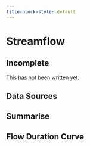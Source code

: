 ```yaml
---
title-block-style: default
---
```


# Streamflow {#sec-streamflow}

:::{.callout-note}

## Incomplete

This has not been written yet.

:::

## Data Sources

## Summarise

## Flow Duration Curve